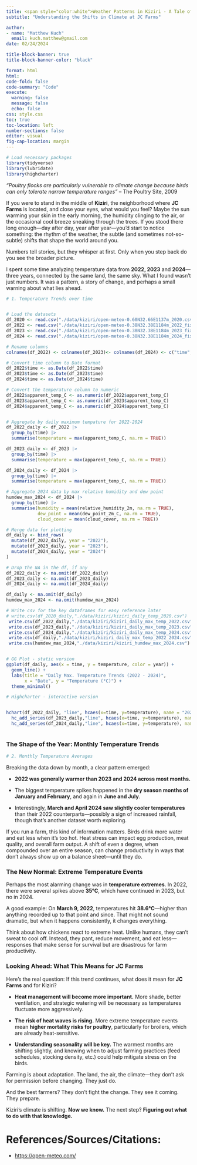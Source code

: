 ```yaml
---
title: <span style="color:white">Weather Patterns in Kiziri - A Tale of Three Years</span>
subtitle: "Understanding the Shifts in Climate at JC Farms"

author: 
- name: "Matthew Kuch"
  email: kuch.matthew@gmail.com
date: 02/24/2024

title-block-banner: true
title-block-banner-color: "black"

format: html
html:
code-fold: false
code-summary: "Code"
execute: 
  warning: false
  message: false
  echo: false
css: style.css
toc: true
toc-location: left
number-sections: false
editor: visual
fig-cap-location: margin
---
```


```r

# Load necessary packages
library(tidyverse)
library(lubridate)
library(highcharter)


```

*"Poultry flocks are particularly vulnerable to climate change because birds can only tolerate narrow temperature ranges"* – The Poultry Site, 2009

If you were to stand in the middle of **Kiziri**, the neighborhood where **JC Farms** is located, and close your eyes, what would you feel? Maybe the sun warming your skin in the early morning, the humidity clinging to the air, or the occasional cool breeze sneaking through the trees. If you stood there long enough—day after day, year after year—you’d start to notice something: the rhythm of the weather, the subtle (and sometimes not-so-subtle) shifts that shape the world around you.

Numbers tell stories, but they whisper at first. Only when you step back do you see the broader picture.

I spent some time analyzing temperature data from **2022, 2023** and **2024**—three years, connected by the same land, the same sky. What I found wasn’t just numbers. It was a pattern, a story of change, and perhaps a small warning about what lies ahead.

```r
# 1. Temperature Trends over time


# Load the datasets
df_2020 <- read.csv("./data/kiziri/open-meteo-0.60N32.66E1137m_2020.csv", skip = 3)
df_2022 <- read.csv("./data/kiziri/open-meteo-0.38N32.38E1184m_2022_fixed.csv", skip = 3)
df_2023 <- read.csv("./data/kiziri/open-meteo-0.38N32.38E1184m_2023_fixed.csv", skip = 3)
df_2024 <- read.csv("./data/kiziri/open-meteo-0.38N32.38E1184m_2024_fixed.csv", skip = 3)

# Rename columns
colnames(df_2022) <- colnames(df_2023)<- colnames(df_2024) <- c("time", "temperature_2m_C", "relative_humidity_2m","dew_point_2m_C","apparent_temp_C", "rain_mm","cloud_cover","wind_gusts_10m_kph")

# Convert time column to Date format
df_2022$time <- as.Date(df_2022$time)
df_2023$time <- as.Date(df_2023$time)
df_2024$time <- as.Date(df_2024$time)

# Convert the temperature column to numeric
df_2022$apparent_temp_C <- as.numeric(df_2022$apparent_temp_C)
df_2023$apparent_temp_C <- as.numeric(df_2023$apparent_temp_C)
df_2024$apparent_temp_C <- as.numeric(df_2024$apparent_temp_C)


# Aggregate by daily maximum tempature for 2022-2024
df_2022_daily <- df_2022 |> 
  group_by(time) |> 
  summarise(temperature = max(apparent_temp_C, na.rm = TRUE))

df_2023_daily <- df_2023 |> 
  group_by(time) |> 
  summarise(temperature = max(apparent_temp_C, na.rm = TRUE))

df_2024_daily <- df_2024 |> 
  group_by(time) |> 
  summarise(temperature = max(apparent_temp_C, na.rm = TRUE))

# Aggregate 2024 data by max relative humidity and dew point
humdew_max_2024 <- df_2024 |> 
  group_by(time) |> 
  summarise(humidity = mean(relative_humidity_2m, na.rm = TRUE),
            dew_point = mean(dew_point_2m_C, na.rm = TRUE),
            cloud_cover = mean(cloud_cover, na.rm = TRUE))

# Merge data for plotting
df_daily <- bind_rows(
  mutate(df_2022_daily, year = "2022"),
  mutate(df_2023_daily, year = "2023"),
  mutate(df_2024_daily, year = "2024")
)

# Drop the NA in the df, if any
df_2022_daily <- na.omit(df_2022_daily)
df_2023_daily <- na.omit(df_2023_daily)
df_2024_daily <- na.omit(df_2024_daily)

df_daily <- na.omit(df_daily)
humdew_max_2024 <- na.omit(humdew_max_2024)

# Write csv for the key dataframes for easy reference later
# write.csv(df_2020_daily,"./data/kiziri/kiziri_daily_temp_2020.csv")
 write.csv(df_2022_daily,"./data/kiziri/kiziri_daily_max_temp_2022.csv")
 write.csv(df_2023_daily,"./data/kiziri/kiziri_daily_max_temp_2023.csv")
 write.csv(df_2024_daily,"./data/kiziri/kiziri_daily_max_temp_2024.csv")
 write.csv(df_daily,"./data/kiziri/kiziri_daily_max_temp_2022_2024.csv")
 write.csv(humdew_max_2024,"./data/kiziri/kiziri_humdew_max_2024.csv")


# GG Plot - static version
ggplot(df_daily, aes(x = time, y = temperature, color = year)) +
  geom_line() +
  labs(title = "Daily Max. Temperature Trends (2022 - 2024)", 
       x = "Date", y = "Temperature (°C)") +
  theme_minimal()

# Highcharter - interactive version


hchart(df_2022_daily, "line", hcaes(x=time, y=temperature), name = "2022 Daily Max. Temperature", showInLegend = TRUE) |> 
  hc_add_series(df_2023_daily,"line", hcaes(x=time, y=temperature), name = "2023 Daily Max. Temperature", showInLegend = TRUE) |> 
  hc_add_series(df_2024_daily,"line", hcaes(x=time, y=temperature), name = "2024 Daily Max. Temperature", showInLegend = TRUE)
  

```

### **The Shape of the Year: Monthly Temperature Trends**

```r
# 2. Monthly Temperature Averages

```

Breaking the data down by month, a clear pattern emerged:

-   **2022 was generally warmer than 2023 and 2024 across most months.**

-   The biggest temperature spikes happened in the **dry season months of January and February**, and again in **June and July**.

-   Interestingly, **March and April 2024 saw slightly cooler temperatures** than their 2022 counterparts—possibly a sign of increased rainfall, though that’s another dataset worth exploring.

If you run a farm, this kind of information matters. Birds drink more water and eat less when it’s too hot. Heat stress can impact egg production, meat quality, and overall farm output. A shift of even a degree, when compounded over an entire season, can change productivity in ways that don’t always show up on a balance sheet—until they do.

### **The New Normal: Extreme Temperature Events**

Perhaps the most alarming change was in **temperature extremes**. In 2022, there were several spikes above **35°C**, which have continued in 2023, but no in 2024.

A good example: On **March 9, 2022**, temperatures hit **38.6°C**—higher than anything recorded up to that point and since. That might not sound dramatic, but when it happens consistently, it changes everything.

Think about how chickens react to extreme heat. Unlike humans, they can’t sweat to cool off. Instead, they pant, reduce movement, and eat less—responses that make sense for survival but are disastrous for farm productivity.

### **Looking Ahead: What This Means for JC Farms**

Here’s the real question: If this trend continues, what does it mean for **JC Farms** and for Kiziri?

-   **Heat management will become more important.** More shade, better ventilation, and strategic watering will be necessary as temperatures fluctuate more aggressively.

-   **The risk of heat waves is rising.** More extreme temperature events mean **higher mortality risks for poultry**, particularly for broilers, which are already heat-sensitive.

-   **Understanding seasonality will be key.** The warmest months are shifting slightly, and knowing when to adjust farming practices (feed schedules, stocking density, etc.) could help mitigate stress on the birds.

Farming is about adaptation. The land, the air, the climate—they don’t ask for permission before changing. They just do.

And the best farmers? They don’t fight the change. They see it coming. They prepare.

Kiziri’s climate is shifting. **Now we know.** The next step? **Figuring out what to do with that knowledge.**

# References/Sources/Citations:

-   <https://open-meteo.com/>
